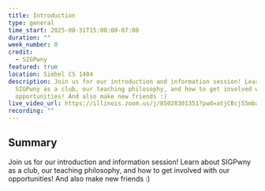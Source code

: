 ```yaml
---
title: Introduction
type: general
time_start: 2025-08-31T15:00:00-07:00
duration: ""
week_number: 0
credit:
  - SIGPwny
featured: true
location: Siebel CS 1404
description: Join us for our introduction and information session! Learn about
  SIGPwny as a club, our teaching philosophy, and how to get involved with our
  opportunities! And also make new friends :)
live_video_url: https://illinois.zoom.us/j/85028301351?pwd=atjCBcjS5mbaTa7nGHnhw4aHuMXvNN.1
recording: ""
---
```

## Summary

Join us for our introduction and information session! Learn about SIGPwny as a club, our teaching philosophy, and how to get involved with our opportunities! And also make new friends :)
